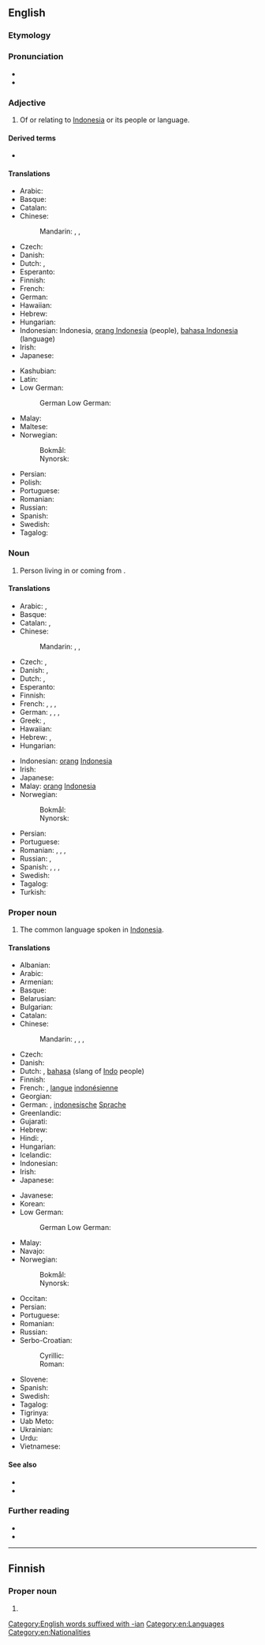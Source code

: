 {{also|indonesian}}
==English==
{{interwiktionary|code=id}}
{{wikipedia|lang=en}}

===Etymology===
{{suffix|en|Indonesia|an}}

===Pronunciation===
* {{audio|en-us-Indonesian.ogg|Audio (US)|lang=en}}
* {{rhymes|iːʒən|lang=en}}

===Adjective===
{{en-adj}}

# Of or relating to [[Indonesia]] or its people or language.

====Derived terms====
* {{l|en|Indonesianness}}

====Translations====
{{trans-top|referring to [[Indonesia]]}}
* Arabic: {{t|ar|إِنْدُونِيسِيّ}}
* Basque: {{t|eu|indonesiar}}
* Catalan: {{t+|ca|indonesi}}
* Chinese:
*: Mandarin: {{t+|cmn|印度尼西亞|alt=印度尼西的|sc=Hani}}, {{t+|cmn|印度尼西亚|tr=Yìndùníxīyà de|alt=印度尼西亚的|sc=Hani}}, {{t+|cmn|印尼|tr=Yìnní de|alt=印尼的|sc=Hani}}
* Czech: {{t+|cs|indonéský}}
* Danish: {{t|da|indonesisk}}
* Dutch: {{t+|nl|Indonesisch}}, {{t+|nl|Indonesische}}
* Esperanto: {{t+|eo|indonezia}}
* Finnish: {{t+|fi|indonesialainen}}
* French: {{t+|fr|indonésien}}
* German: {{t+|de|indonesisch}}
* Hawaiian: {{t|haw|ʻInidonesia}}
* Hebrew: {{t|he|אינדונזי|tr=Indonezi}}
* Hungarian: {{t+|hu|indonéz}}
* Indonesian: Indonesia, [[orang Indonesia]] (people), [[bahasa Indonesia]] (language)
* Irish: {{t|ga|Indinéiseach}}
* Japanese: {{t|ja|インドネシアの|tr=indoneshia-no}}
{{trans-mid}}
* Kashubian: {{t|csb|indonezëjsczi}}
* Latin: {{t|la|indonesicus}}
* Low German:
*: German Low German: {{t|nds-de|indoneesch}} {{qualifier|Northern Low German}}
* Malay: {{t+|ms|Indonesia}}
* Maltese: {{t|mt|Indoneżjan}}
* Norwegian:
*: Bokmål: {{t+|nb|indonesisk}}
*: Nynorsk: {{t+|nn|indonesisk}}
* Persian: {{t|fa|اندونزیایی|tr=Andonesiyayi}}
* Polish: {{t+|pl|indonezyjski}}
* Portuguese: {{t+|pt|indonésio}}
* Romanian: {{t+|ro|indonezian|m}}
* Russian: {{t+|ru|индонези́йский|tr=indonɛzíjskij}}
* Spanish: {{t+|es|indonesio}}
* Swedish: {{t+|sv|indonesisk}}
* Tagalog: {{t|tl|Indones}}
{{trans-bottom}}

===Noun===
{{en-noun}}

# Person living in or coming from {{w|Indonesia}}.

====Translations====
{{trans-top|person}}
* Arabic: {{t|ar|إِنْدُونِيسِيّ|m}}, {{t|ar|إِنْدُونِيسِيَّة‏|f}}
* Basque: {{t|eu|indonesiar}}
* Catalan: {{t+|ca|indonesi|m}}, {{t+|ca|indonèsia|f}}
* Chinese:
*: Mandarin: {{t+|cmn|印度尼西亞人|sc=Hani}}, {{t+|cmn|印度尼西亚人|tr=Yìndùníxīyà rén|sc=Hani}}, {{t|cmn|印尼人|tr=Yìnní rén|sc=Hani}}
* Czech: {{t|cs|Indonésan|m}}, {{t|cs|Indonésanka|f}}
* Danish: {{t|da|Indoneser}}, {{t|da|Indonesere|p}}
* Dutch: {{t+|nl|Indonesiër|m}}, {{t+|nl|Indonesische|f}}
* Esperanto: {{t|eo|indoneziano}}
* Finnish: {{t+|fi|indonesialainen}}
* French: {{t+|fr|Indonésien|m}}, {{t+|fr|Indonésienne|f}}, {{t+|fr|Indonésiens|m-p}}, {{t+|fr|Indonésiennes|f-p}}
* German: {{t+|de|Indonesier|m}}, {{t+|de|Indonesierin|f}}, {{t+|de|Indonesier|m-p}}, {{t+|de|Indonesierinnen|f-p}}
* Greek: {{t+|el|Ινδονήσιος|m}}, {{t|el|Ινδονήσια|f}}
* Hawaiian: {{t|haw|ʻInidonesia}}
* Hebrew: {{t|he|אינדונזי|tr=Indonezi|m}}, {{t|he|אינדונזית|tr=Indonezit|f}}
* Hungarian: {{t+|hu|indonéz}}
{{trans-mid}}
* Indonesian: [[orang]] [[Indonesia]]
* Irish: {{t|ga|Indinéiseach|m}}
* Japanese: {{t|ja|インドネシア人|tr=Indoneshia-jin}}
* Malay: [[orang]] [[Indonesia]]
* Norwegian:
*: Bokmål: {{t|nb|indonesier|m}}
*: Nynorsk: {{t+|nn|indonesiar|m}}
* Persian: {{t|fa|اندونزیایی|tr=Andonesiyayi}}
* Portuguese: {{t+|pt|indonésio|m}}
* Romanian: {{t+|ro|indonezian|m}}, {{t|ro|indoneziancă|f}}, {{t|ro|indonezieni|m-p}}, {{t|ro|indonezience|f-p}}
* Russian: {{t+|ru|индонези́ец|m|tr=indonɛzíjec}}, {{t+|ru|индонези́йка|f|tr=indonɛzíjka}}
* Spanish: {{t+|es|indonesio|m}}, {{t+|es|indonesia|f}}, {{t+|es|indonesios|m-p}}, {{t+|es|indonesias|f-p}}
* Swedish: {{t+|sv|indones}}
* Tagalog: {{t|tl|Indones}}
* Turkish: {{t+|tr|Endonezyalı}}
{{trans-bottom}}

===Proper noun===
{{en-proper noun}}

# The common language spoken in [[Indonesia]].

====Translations====
{{trans-top|language}}
* Albanian: {{t+|sq|gjuha indoneziane}}
* Arabic: {{t|ar|إِنْدُونِيسِيَّة|f}}
* Armenian: {{t|hy|ինդոնեզերեն}}
* Basque: {{t+|eu|indonesiera}}
* Belarusian: {{t|be|інданезійская|f|tr=indanezíjskaja|sc=Cyrl}}
* Bulgarian: {{t|bg|индонезийски|m|tr=indonezíjski|sc=Cyrl}}
* Catalan: {{t+|ca|indonesi|m}}
* Chinese:
*: Mandarin: {{t+|cmn|印度尼西亞語|sc=Hani}}, {{t+|cmn|印度尼西亚语|tr=Yìndùníxīyà yǔ|sc=Hani}}, {{t+|cmn|印尼語|sc=Hani}}, {{t+|cmn|印尼语|tr=Yìnní yǔ|sc=Hani}}
* Czech: {{t+|cs|indonéština|f}}
* Danish: {{t|da|indonesisk}}
* Dutch: {{t+|nl|Indonesisch|n}}, [[bahasa]] (slang of [[Indo]] people)
* Finnish: {{t+|fi|indonesia}}
* French: {{t+|fr|indonésien|m}}, [[langue]] [[indonésienne]] {{g|f}}
* Georgian: {{t|ka|ინდონეზიური}}
* German: {{t+|de|Indonesisch|n}}, [[indonesische]] [[Sprache]] {{g|f}}
* Greenlandic: {{t|kl|indonesiamiutut}}
* Gujarati: {{t+|gu|ઇન્ડોનેશિયન|tr=inḍoneśiyan|sc=Gujr}}
* Hebrew: {{t|he|אִינְדּוֹנֶזִית|f|tr=indonezít|sc=Hebr}}
* Hindi: {{t+|hi|इन्डोनेशियन|tr=inḍoneśiyan|sc=Deva}}, {{t|hi|इन्डोनेशियाई|f|tr=inḍoneśiyā'ī|sc=Deva}}
* Hungarian: {{t+|hu|indonéz}}
* Icelandic: {{t+|is|indónesíska}}
* Indonesian: {{t+|id|bahasa Indonesia}}
* Irish: {{t|ga|Indinéisis|f}}
* Japanese: {{t+|ja|インドネシア語|tr=Indoneshia-go|sc=Jpan}}
{{trans-mid}}
* Javanese: {{t|jv|basa Indonesia}}
* Korean: {{t+|ko|인도네시아어|tr=Indonesia-eo}}
* Low German:
*: German Low German: {{t+|nds-de|Indoneessch|n}} {{qualifier|Northern Low German}}
* Malay: {{t|ms|bahasa Indonesia}}
* Navajo: {{t|nv|Indoníízha bizaad}}
* Norwegian:
*: Bokmål: {{t+|nb|indonesisk|m}}
*: Nynorsk: {{t+|nn|indonesisk|m}}
* Occitan: {{t+|oc|indonesian|m}}
* Persian: {{t|fa|اندونزیایی|tr=enduneziyâyi|sc=fa-Arab}}
* Portuguese: {{t+|pt|indonésio|m}}
* Romanian: {{t+|ro|indoneziană|f}}
* Russian: {{t+|ru|индонези́йский|m|tr=indonɛzíjskij}}
* Serbo-Croatian:
*: Cyrillic: {{t|sh|индонезијски|m}}
*: Roman: {{t+|sh|indonezijski|m}}
* Slovene: {{t|sl|indonezijščina|f}}
* Spanish: {{t+|es|indonesio|m}}
* Swedish: {{t+|sv|indonesiska|c}}
* Tagalog: {{t+|tl|Indones}}
* Tigrinya: {{t|ti|እንዶኑሲኛ}}
* Uab Meto: {{t|aoz|uab Indonesia}}
* Ukrainian: {{t+|uk|індонезійська|f|tr=indonezíjs'ka|sc=Cyrl}}
* Urdu: {{t|ur|انڈونیشیائی|f|tr=inḍoneśiyā'ī|sc=ur-Arab}}
* Vietnamese: {{t|vi|tiếng In-đô-nê-xi-a}}
{{trans-bottom}}

====See also====
* {{langcat|id}}
* {{langlist}}

===Further reading===
* {{ISO 639|link=Ethnologue|1code=id|code=ind}}
* {{R:Webster 1913}}

[[Category:English words suffixed with -ian]]
[[Category:en:Languages]]
[[Category:en:Nationalities]]

----

==Finnish==

===Proper noun===
{{head|fi|proper noun form}}

# {{fi-form of|case=genitive|pl=singular|Indonesia}}